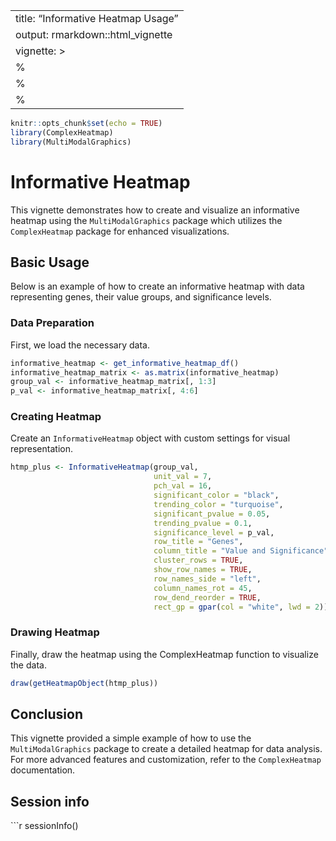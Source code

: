 
---
title: "Informative Heatmap Usage"
output: rmarkdown::html_vignette
vignette: >
  %\VignetteIndexEntry{Informative Heatmap Usage}
  %\VignetteEngine{knitr::rmarkdown}
  %\VignetteEncoding{UTF-8}
---

```r
knitr::opts_chunk$set(echo = TRUE)
library(ComplexHeatmap)
library(MultiModalGraphics)
```

# Informative Heatmap

This vignette demonstrates how to create and visualize an informative heatmap 
using the `MultiModalGraphics` package which utilizes the `ComplexHeatmap` 
package for enhanced visualizations.

## Basic Usage

Below is an example of how to create an informative heatmap with data 
representing genes, their value groups, and significance levels.

### Data Preparation

First, we load the necessary data. 

```r
informative_heatmap <- get_informative_heatmap_df()
informative_heatmap_matrix <- as.matrix(informative_heatmap)
group_val <- informative_heatmap_matrix[, 1:3]
p_val <- informative_heatmap_matrix[, 4:6]
```

### Creating Heatmap

Create an `InformativeHeatmap` object with custom settings for visual 
representation.

```r
htmp_plus <- InformativeHeatmap(group_val,
                                unit_val = 7,
                                pch_val = 16,
                                significant_color = "black",
                                trending_color = "turquoise",
                                significant_pvalue = 0.05,
                                trending_pvalue = 0.1,
                                significance_level = p_val,
                                row_title = "Genes",
                                column_title = "Value and Significance",
                                cluster_rows = TRUE,
                                show_row_names = TRUE,
                                row_names_side = "left",
                                column_names_rot = 45,
                                row_dend_reorder = TRUE,
                                rect_gp = gpar(col = "white", lwd = 2))
```

### Drawing Heatmap

Finally, draw the heatmap using the ComplexHeatmap function to visualize the 
data.

```r
draw(getHeatmapObject(htmp_plus))
```

## Conclusion

This vignette provided a simple example of how to use the `MultiModalGraphics` 
package to create a detailed heatmap for data analysis. For more advanced 
features and customization, refer to the `ComplexHeatmap` documentation.

## Session info
```r
sessionInfo()
